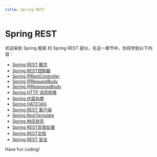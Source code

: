 ```yaml
---
title: Spring REST
---
```


# Spring REST

欢迎来到 Spring 框架 的 Spring REST 部分，在这一章节中，你将学到以下内容：

- [Spring REST 概念](./0-spring-rest-concept.mdx)
- [Spring REST控制器](./1-spring-rest-controller.mdx)
- [Spring @RestController](./2-spring-restcontroller.mdx)
- [Spring @RequestBody](./3-spring-requestbody.mdx)
- [Spring @ResponseBody](./4-spring-responsebody.mdx)
- [Spring HTTP 消息转换](./5-spring-http-message-conversion.mdx)
- [Spring 内容协商](./6-spring-content-negotiation.mdx)
- [Spring HATEOAS](./7-spring-hateoas.mdx)
- [Spring REST 客户端](./8-spring-rest-client.mdx)
- [Spring RestTemplate](./9-spring-resttemplate.mdx)
- [Spring 响应状态](./10-spring-response-status.mdx)
- [Spring REST异常处理](./11-spring-rest-exception-handling.mdx)
- [Spring REST文档](./12-spring-rest-documentation.mdx)
- [Spring REST 安全](./13-spring-rest-security.mdx)

Have fun coding!